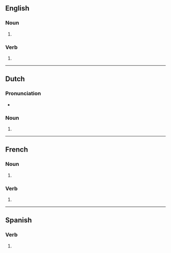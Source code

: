 {{also|guillotinés}}
==English==

===Noun===
{{head|en|noun form}}

# {{plural of|en|guillotine}}

===Verb===
{{head|en|verb form}}

# {{en-third-person singular of|guillotine}}

----

==Dutch==

===Pronunciation===
* {{audio|nl|Nl-guillotines.ogg|Audio}}

===Noun===
{{head|nl|noun form}}

# {{nl-noun form of|pl|guillotine}}

----

==French==

===Noun===
{{head|fr|noun form|g=f}}

# {{plural of|fr|guillotine}}

===Verb===
{{head|fr|verb form}}

# {{inflection of|fr|guillotiner||2|s|pres|ind//sub}}

----

==Spanish==

===Verb===
{{head|es|verb form}}

# {{es-verb form of|guillotinar}}